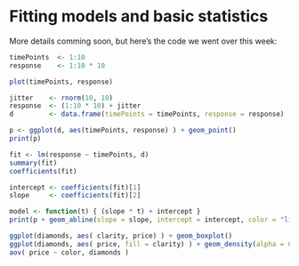 # Fitting models and basic statistics

More details comming soon, but here's the code we went over this week:

```r
timePoints  <- 1:10
response    <- 1:10 * 10

plot(timePoints, response)

jitter    <- rnorm(10, 10)
response  <- (1:10 * 10) + jitter
d         <- data.frame(timePoints = timePoints, response = response)

p <- ggplot(d, aes(timePoints, response) ) + geom_point()
print(p)

fit <- lm(response ~ timePoints, d)
summary(fit)
coefficients(fit)

intercept <- coefficients(fit)[1]
slope     <- coefficients(fit)[2]

model <- function(t) { (slope * t) + intercept }
print(p + geom_abline(slope = slope, intercept = intercept, color = "lightblue" ) )

ggplot(diamonds, aes( clarity, price) ) + geom_boxplot()
ggplot(diamonds, aes( price, fill = clarity) ) + geom_density(alpha = 0.5)
aov( price ~ color, diamonds )
````
